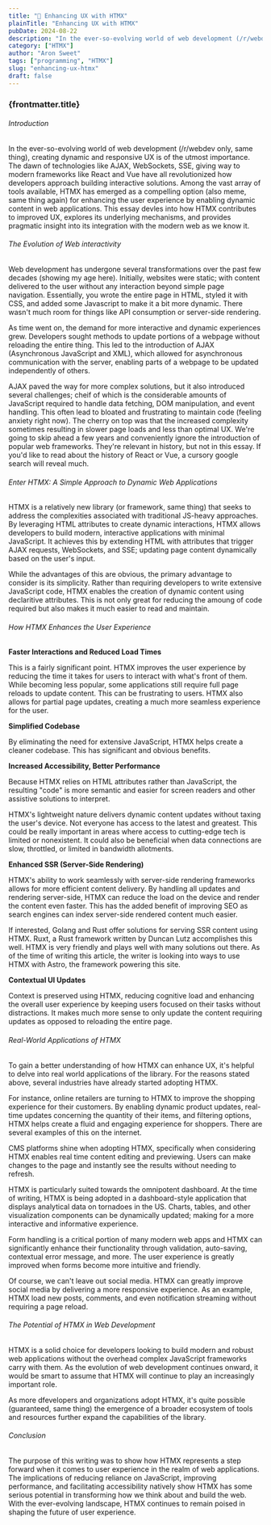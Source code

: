 ```yaml
---
title: "💫 Enhancing UX with HTMX"
plainTitle: "Enhancing UX with HTMX"
pubDate: 2024-08-22
description: "In the ever-so-evolving world of web development (/r/webdev only, same thing), creating dynamic and responsive UX is of the utmost importance. The dawn of technologies like AJAX, WebSockets, SSE, giving way to modern frameworks like React and Vue have all revolutionized how developers approach building interactive solutions. Among the vast array of tools available, HTMX has emerged as a compelling option (also meme, same thing again) for enhancing the user experience by enabling dynamic content in web applications. This essay devles into how HTMX contributes to improved UX, explores its underlying mechanisms, and provides pragmatic insight into its integration with the modern web as we know it."
category: ["HTMX"]
author: "Aron Sweet"
tags: ["programming", "HTMX"]
slug: "enhancing-ux-htmx"
draft: false
---
```


### {frontmatter.title}

###### Introduction

In the ever-so-evolving world of web development (/r/webdev only, same thing), creating dynamic and responsive UX is of the utmost importance. The dawn of technologies like AJAX, WebSockets, SSE, giving way to modern frameworks like React and Vue have all revolutionized how developers approach building interactive solutions. Among the vast array of tools available, HTMX has emerged as a compelling option (also meme, same thing again) for enhancing the user experience by enabling dynamic content in web applications. This essay devles into how HTMX contributes to improved UX, explores its underlying mechanisms, and provides pragmatic insight into its integration with the modern web as we know it.

###### The Evolution of Web interactivity

Web development has undergone several transformations over the past few decades (showing my age here). Initially, websites were static; with content delivered to the user without any interaction beyond simple page navigation. Essentially, you wrote the entire page in HTML, styled it with CSS, and added some Javascript to make it a bit more dynamic. There wasn't much room for things like API consumption or server-side rendering.

As time went on, the demand for more interactive and dynamic experiences grew. Developers sought methods to update portions of a webpage without reloading the entire thing. This led to the introduction of AJAX (Asynchronous JavaScript and XML), which allowed for asynchronous communication with the server, enabling parts of a webpage to be updated independently of others.

AJAX paved the way for more complex solutions, but it also introduced several challenges; cheif of which is the considerable amounts of JavaScript required to handle data fetching, DOM manipulation, and event handling. This often lead to bloated and frustrating to maintain code (feeling anxiety right now). The cherry on top was that the increased complexity sometimes resulting in slower page loads and less than optimal UX. We're going to skip ahead a few years and conveniently ignore the introduction of popular web frameworks. They're relevant in history, but not in this essay. If you'd like to read about the history of React or Vue, a cursory google search will reveal much.

###### Enter HTMX: A Simple Approach to Dynamic Web Applications

HTMX is a relatively new library (or framework, same thing) that seeks to address the complexities associated with traditional JS-heavy approaches. By leveraging HTML attributes to create dynamic interactions, HTMX allows developers to build modern, interactive applications with minimal JavaScript. It achieves this by extending HTML with attributes that trigger AJAX requests, WebSockets, and SSE; updating page content dynamically based on the user's input.

While the advantages of this are obvious, the primary advantage to consider is its simplicity. Rather than requiring developers to write extensive JavaScript code, HTMX enables the creation of dynamic content using declaritive attributes. This is not only great for reducing the amoung of code required but also makes it much easier to read and maintain.

###### How HTMX Enhances the User Experience

**Faster Interactions and Reduced Load Times**

This is a fairly significant point. HTMX improves the user experience by reducing the time it takes for users to interact with what's front of them. While becoming less popular, some applications still require full page reloads to update content. This can be frustrating to users. HTMX also allows for partial page updates, creating a much more seamless experience for the user.

**Simplified Codebase**

By eliminating the need for extensive JavaScript, HTMX helps create a cleaner codebase. This has significant and obvious benefits.

**Increased Accessibility, Better Performance**

Because HTMX relies on HTML attributes rather than JavaScript, the resulting "code" is more semantic and easier for screen readers and other assistive solutions to interpret.

HTMX's lightweight nature delivers dynamic content updates without taxing the user's device. Not everyone has access to the latest and greatest. This could be really important in areas where access to cutting-edge tech is limited or nonexistent. It could also be beneficial when data connections are slow, throttled, or limited in bandwidth allotments.

**Enhanced SSR (Server-Side Rendering)**

HTMX's ability to work seamlessly with server-side rendering frameworks allows for more efficient content delivery. By handling all updates and rendering server-side, HTMX can reduce the load on the device and render the content even faster. This has the added benefit of improving SEO as search engines can index server-side rendered content much easier.

If interested, Golang and Rust offer solutions for serving SSR content using HTMX. Ruxt, a Rust framework written by Duncan Lutz accomplishes this well. HTMX is very friendly and plays well with many solutions out there. As of the time of writing this article, the writer is looking into ways to use HTMX with Astro, the framework powering this site.

**Contextual UI Updates**

Context is preserved using HTMX, reducing cognitive load and enhancing the overall user experience by keeping users focused on their tasks without distractions. It makes much more sense to only update the content requiring updates as opposed to reloading the entire page.

###### Real-World Applications of HTMX

To gain a better understanding of how HTMX can enhance UX, it's helpful to delve into real world applications of the library. For the reasons stated above, several industries have already started adopting HTMX.

For instance, online retailers are turning to HTMX to improve the shopping experience for their customers. By enabling dynamic product updates, real-time updates concerning the quantity of their items, and filtering options, HTMX helps create a fluid and engaging experience for shoppers. There are several examples of this on the internet.

CMS platforms shine when adopting HTMX, specifically when considering HTMX enables real time content editing and previewing. Users can make changes to the page and instantly see the results without needing to refresh.

HTMX is particularly suited towards the omnipotent dashboard. At the time of writing, HTMX is being adopted in a dashboard-style application that displays analytical data on tornadoes in the US. Charts, tables, and other visualization components can be dynamically updated; making for a more interactive and informative experience.

Form handling is a critical portion of many modern web apps and HTMX can significantly enhance their functionality through validation, auto-saving, contextual error message, and more. The user experience is greatly improved when forms become more intuitive and friendly.

Of course, we can't leave out social media. HTMX can greatly improve social media by delivering a more responsive experience. As an example, HTMX load new posts, comments, and even notification streaming without requiring a page reload.

###### The Potential of HTMX in Web Development

HTMX is a solid choice for developers looking to build modern and robust web applications without the overhead complex JavaScript frameworks carry with them. As the evolution of web development continues onward, it would be smart to assume that HTMX will continue to play an increasingly important role.

As more dfevelopers and organizations adopt HTMX, it's quite possible (guaranteed, same thing) the emergence of a broader ecosystem of tools and resources further expand the capabilities of the library.

###### Conclusion

The purpose of this writing was to show how HTMX represents a step forward when it comes to user experience in the realm of web applications. The implications of reducing reliance on JavaScript, improving performance, and facilitating accessibility natively show HTMX has some serious potential in transforming how we think about and build the web. With the ever-evolving landscape, HTMX continues to remain poised in shaping the future of user experience.
